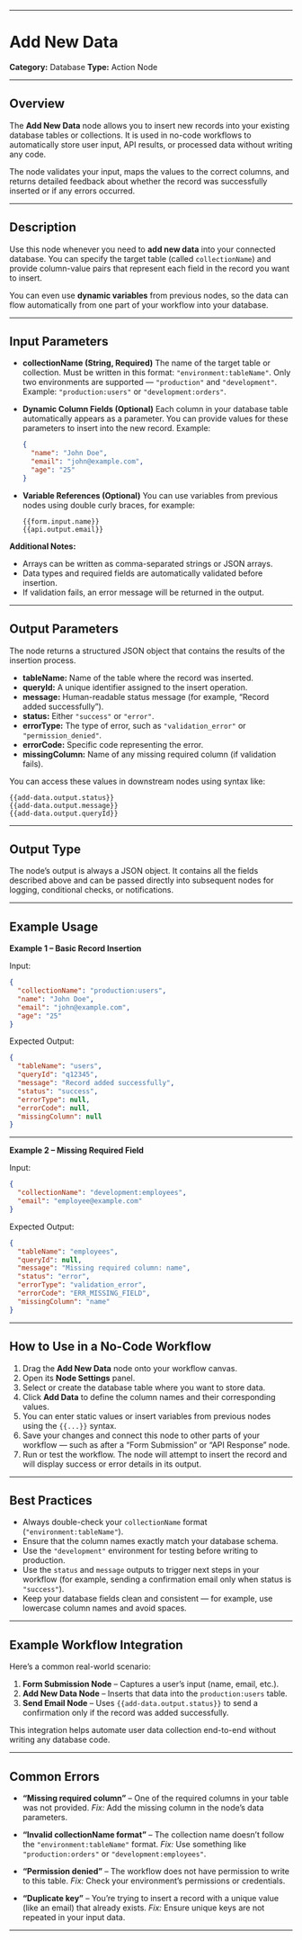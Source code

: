 
---

# Add New Data

**Category:** Database
**Type:** Action Node

---

## Overview

The **Add New Data** node allows you to insert new records into your existing database tables or collections.
It is used in no-code workflows to automatically store user input, API results, or processed data without writing any code.

The node validates your input, maps the values to the correct columns, and returns detailed feedback about whether the record was successfully inserted or if any errors occurred.

---

## Description

Use this node whenever you need to **add new data** into your connected database.
You can specify the target table (called `collectionName`) and provide column-value pairs that represent each field in the record you want to insert.

You can even use **dynamic variables** from previous nodes, so the data can flow automatically from one part of your workflow into your database.

---

## Input Parameters

* **collectionName (String, Required)**
  The name of the target table or collection.
  Must be written in this format: `"environment:tableName"`.
  Only two environments are supported — `"production"` and `"development"`.
  Example: `"production:users"` or `"development:orders"`.

* **Dynamic Column Fields (Optional)**
  Each column in your database table automatically appears as a parameter.
  You can provide values for these parameters to insert into the new record.
  Example:

  ```json
  {
    "name": "John Doe",
    "email": "john@example.com",
    "age": "25"
  }
  ```

* **Variable References (Optional)**
  You can use variables from previous nodes using double curly braces, for example:

  ```
  {{form.input.name}}  
  {{api.output.email}}
  ```

**Additional Notes:**

* Arrays can be written as comma-separated strings or JSON arrays.
* Data types and required fields are automatically validated before insertion.
* If validation fails, an error message will be returned in the output.

---

## Output Parameters

The node returns a structured JSON object that contains the results of the insertion process.

* **tableName:** Name of the table where the record was inserted.
* **queryId:** A unique identifier assigned to the insert operation.
* **message:** Human-readable status message (for example, “Record added successfully”).
* **status:** Either `"success"` or `"error"`.
* **errorType:** The type of error, such as `"validation_error"` or `"permission_denied"`.
* **errorCode:** Specific code representing the error.
* **missingColumn:** Name of any missing required column (if validation fails).

You can access these values in downstream nodes using syntax like:

```
{{add-data.output.status}}
{{add-data.output.message}}
{{add-data.output.queryId}}
```

---

## Output Type

The node’s output is always a JSON object.
It contains all the fields described above and can be passed directly into subsequent nodes for logging, conditional checks, or notifications.

---

## Example Usage

**Example 1 – Basic Record Insertion**

Input:

```json
{
  "collectionName": "production:users",
  "name": "John Doe",
  "email": "john@example.com",
  "age": "25"
}
```

Expected Output:

```json
{
  "tableName": "users",
  "queryId": "q12345",
  "message": "Record added successfully",
  "status": "success",
  "errorType": null,
  "errorCode": null,
  "missingColumn": null
}
```

---

**Example 2 – Missing Required Field**

Input:

```json
{
  "collectionName": "development:employees",
  "email": "employee@example.com"
}
```

Expected Output:

```json
{
  "tableName": "employees",
  "queryId": null,
  "message": "Missing required column: name",
  "status": "error",
  "errorType": "validation_error",
  "errorCode": "ERR_MISSING_FIELD",
  "missingColumn": "name"
}
```

---

## How to Use in a No-Code Workflow

1. Drag the **Add New Data** node onto your workflow canvas.
2. Open its **Node Settings** panel.
3. Select or create the database table where you want to store data.
4. Click **Add Data** to define the column names and their corresponding values.
5. You can enter static values or insert variables from previous nodes using the `{{...}}` syntax.
6. Save your changes and connect this node to other parts of your workflow — such as after a “Form Submission” or “API Response” node.
7. Run or test the workflow. The node will attempt to insert the record and will display success or error details in its output.

---

## Best Practices

* Always double-check your `collectionName` format (`"environment:tableName"`).
* Ensure that the column names exactly match your database schema.
* Use the `"development"` environment for testing before writing to production.
* Use the `status` and `message` outputs to trigger next steps in your workflow (for example, sending a confirmation email only when status is `"success"`).
* Keep your database fields clean and consistent — for example, use lowercase column names and avoid spaces.

---

## Example Workflow Integration

Here’s a common real-world scenario:

1. **Form Submission Node** – Captures a user’s input (name, email, etc.).
2. **Add New Data Node** – Inserts that data into the `production:users` table.
3. **Send Email Node** – Uses `{{add-data.output.status}}` to send a confirmation only if the record was added successfully.

This integration helps automate user data collection end-to-end without writing any database code.

---

## Common Errors

* **“Missing required column”** – One of the required columns in your table was not provided.
  *Fix:* Add the missing column in the node’s data parameters.

* **“Invalid collectionName format”** – The collection name doesn’t follow the `"environment:tableName"` format.
  *Fix:* Use something like `"production:orders"` or `"development:employees"`.

* **“Permission denied”** – The workflow does not have permission to write to this table.
  *Fix:* Check your environment’s permissions or credentials.

* **“Duplicate key”** – You’re trying to insert a record with a unique value (like an email) that already exists.
  *Fix:* Ensure unique keys are not repeated in your input data.

---



